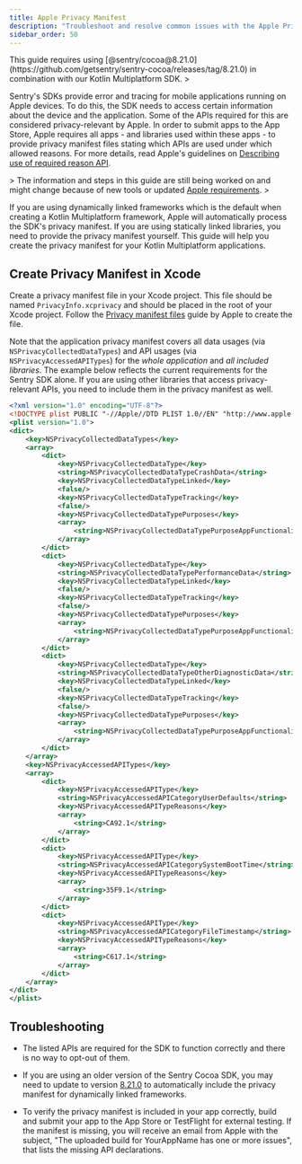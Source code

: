 ```yaml
---
title: Apple Privacy Manifest
description: "Troubleshoot and resolve common issues with the Apple Privacy Manifest and Sentry Kotlin Multiplatform SDK."
sidebar_order: 50
---
```


<Alert>
This guide requires using [@sentry/cocoa@8.21.0](https://github.com/getsentry/sentry-cocoa/releases/tag/8.21.0) in combination with our Kotlin Multiplatform SDK.
</Alert>>

Sentry's SDKs provide error and tracing for mobile applications running on Apple devices. To do this, the SDK needs to access certain information about the device and the application. Some of the APIs required for this are considered privacy-relevant by Apple. In order to submit apps to the App Store, Apple requires all apps - and libraries used within these apps - to provide privacy manifest files stating which APIs are used under which allowed reasons. For more details, read Apple's guidelines on [Describing use of required reason API](https://developer.apple.com/documentation/bundleresources/privacy_manifest_files/describing_use_of_required_reason_api).

<Alert>>
The information and steps in this guide are still being worked on and might change because of new tools or updated [Apple requirements](https://developer.apple.com/documentation/bundleresources/privacy_manifest_files).
</Alert>>

If you are using dynamically linked frameworks which is the default when creating a Kotlin Multiplatform framework, Apple will automatically process the SDK's privacy manifest. If you are using statically linked libraries, you need to provide the privacy manifest yourself. This guide will help you create the privacy manifest for your Kotlin Multiplatform applications.

## Create Privacy Manifest in Xcode

Create a privacy manifest file in your Xcode project. This file should be named `PrivacyInfo.xcprivacy` and should be placed in the root of your Xcode project. Follow the [Privacy manifest files](https://developer.apple.com/documentation/bundleresources/privacy_manifest_files#4284009) guide by Apple to create the file.

Note that the application privacy manifest covers all data usages (via `NSPrivacyCollectedDataTypes`) and API usages (via `NSPrivacyAccessedAPITypes`) for the *whole application* and *all included libraries*. The example below reflects the current requirements for the Sentry SDK alone. If you are using other libraries that access privacy-relevant APIs, you need to include them in the privacy manifest as well.

```xml {filename:PrivacyInfo.xcprivacy}
<?xml version="1.0" encoding="UTF-8"?>
<!DOCTYPE plist PUBLIC "-//Apple//DTD PLIST 1.0//EN" "http://www.apple.com/DTDs/PropertyList-1.0.dtd">
<plist version="1.0">
<dict>
	<key>NSPrivacyCollectedDataTypes</key>
	<array>
		<dict>
			<key>NSPrivacyCollectedDataType</key>
			<string>NSPrivacyCollectedDataTypeCrashData</string>
			<key>NSPrivacyCollectedDataTypeLinked</key>
			<false/>
			<key>NSPrivacyCollectedDataTypeTracking</key>
			<false/>
			<key>NSPrivacyCollectedDataTypePurposes</key>
			<array>
				<string>NSPrivacyCollectedDataTypePurposeAppFunctionality</string>
			</array>
		</dict>
		<dict>
			<key>NSPrivacyCollectedDataType</key>
			<string>NSPrivacyCollectedDataTypePerformanceData</string>
			<key>NSPrivacyCollectedDataTypeLinked</key>
			<false/>
			<key>NSPrivacyCollectedDataTypeTracking</key>
			<false/>
			<key>NSPrivacyCollectedDataTypePurposes</key>
			<array>
				<string>NSPrivacyCollectedDataTypePurposeAppFunctionality</string>
			</array>
		</dict>
		<dict>
			<key>NSPrivacyCollectedDataType</key>
			<string>NSPrivacyCollectedDataTypeOtherDiagnosticData</string>
			<key>NSPrivacyCollectedDataTypeLinked</key>
			<false/>
			<key>NSPrivacyCollectedDataTypeTracking</key>
			<false/>
			<key>NSPrivacyCollectedDataTypePurposes</key>
			<array>
				<string>NSPrivacyCollectedDataTypePurposeAppFunctionality</string>
			</array>
		</dict>
	</array>
	<key>NSPrivacyAccessedAPITypes</key>
	<array>
		<dict>
			<key>NSPrivacyAccessedAPIType</key>
			<string>NSPrivacyAccessedAPICategoryUserDefaults</string>
			<key>NSPrivacyAccessedAPITypeReasons</key>
			<array>
				<string>CA92.1</string>
			</array>
		</dict>
		<dict>
			<key>NSPrivacyAccessedAPIType</key>
			<string>NSPrivacyAccessedAPICategorySystemBootTime</string>
			<key>NSPrivacyAccessedAPITypeReasons</key>
			<array>
				<string>35F9.1</string>
			</array>
		</dict>
		<dict>
			<key>NSPrivacyAccessedAPIType</key>
			<string>NSPrivacyAccessedAPICategoryFileTimestamp</string>
			<key>NSPrivacyAccessedAPITypeReasons</key>
			<array>
				<string>C617.1</string>
			</array>
		</dict>
	</array>
</dict>
</plist>
```

## Troubleshooting

- The listed APIs are required for the SDK to function correctly and there is no way to opt-out of them.

- If you are using an older version of the Sentry Cocoa SDK, you may need to update to version [8.21.0](https://github.com/getsentry/sentry-cocoa/releases/tag/8.21.0) to automatically include the privacy manifest for dynamically linked frameworks.

- To verify the privacy manifest is included in your app correctly, build and submit your app to the App Store or TestFlight for external testing. If the manifest is missing, you will receive an email from Apple with the subject, "The uploaded build for YourAppName has one or more issues", that lists the missing API declarations.
